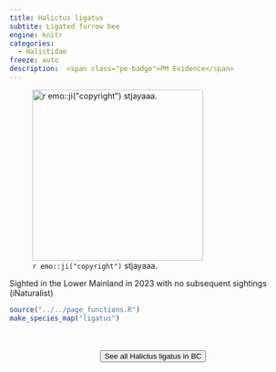 ```yaml
---
title: Halictus ligatus
subtite: Ligated furrow bee
engine: knitr
categories:
  - Halictidae
freeze: auto
description:  <span class="pe-badge">PM Evidence</span>
---
```

![`r emo::ji("copyright")` stjayaaa.](https://inaturalist-open-data.s3.amazonaws.com/photos/318279778/medium.jpg){height=300}

Sighted in the Lower Mainland in 2023 with no subsequent sightings (iNaturalist)



```r
source("../../page_functions.R")
make_species_map("ligatus")
```
<br><br>
<center>


<a href="https://inaturalist.ca/observations?place_id=7085&subview=map&taxon_id=154298"><button type="button" class="btn btn-secondary">See all Halictus ligatus in BC <i class="fa-solid fa-arrow-up-right-from-square"></i> </button></a>
</center>
